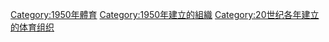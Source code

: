 {{Cat topic in year| topic=建立的體育組織| year=1950}}

[[Category:1950年體育|Category:1950年體育]]
[[Category:1950年建立的組織|Category:1950年建立的組織]]
[[Category:20世纪各年建立的体育组织|Category:20世纪各年建立的体育组织]]
